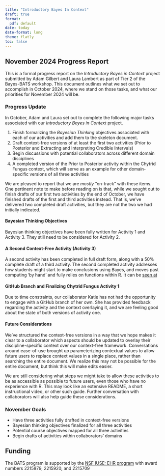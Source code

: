 ```yaml
---
title: "Introductory Bayes In Context"
draft: true
format: 
  pdf: default
date: today
date-format: long
theme: flatly
toc: false
---
```


## November 2024 Progress Report

This is a formal progress report on the *Introductory Bayes in Context* project submitted by Adam Gilbert and Laura Lambert as part of Tier 2 of the Bayes-BATS workshop. This document outlines what we set out to accomplish in October 2024, where we stand on those tasks, and what our priorities for November 2024 will be.

### Progress Update

In October, Adam and Laura set out to complete the following major tasks associated with our *Introductory Bayes in Context* project.

1. Finish formalizing the *Bayesian Thinking* objectives associated with each of our activities and add them to the skeleton document.
2. Draft context-free versions of at least the first two activities (Prior to Posterior and Extracting and Interpreting Credible Intervals)
3. Begin discussions with potential collaborators across different domain disciplines
4. A completed version of the Prior to Posterior activity within the Chytrid Fungus context, which will serve as an example for other domain-specific versions of all three activities

We are pleased to report that we are *mostly* "on-track" with these items. One pertinent note to make before reading on is that, while we sought out to finish drafts of our first two activities by the end of October, we have finished drafts of the first and third activities instead. That is, we've delivered two completed draft activities, but they are not the two we had initially indicated.

#### Bayesian Thinking Objectives

Bayesian thinking objectives have been fully written for Activity 1 and Activity 3. They still need to be considered for Activity 2.

#### A Second Context-Free Activity (Activity 3)

A second activity has been completed in full draft form, along with a 50% complete draft of a third activity.  The second completed activity addresses how students might start to make conclusions using Bayes, and moves past computing 'by hand' and fully relies on functions within R.  It can be [seen at](https://github.com/agmath/Bayes-BATS-tier2/blob/main/ContextFreeActivity3.html) 

#### GitHub Branch and Finalizing Chytrid Fungus Activity 1

Due to time constraints, our collaborator Katie has not had the opportunity to engage with a GitHub branch of her own.  She has provided feedback regarding the activity and the context overlaying it, and we are feeling good about the state of both versions of activity one.

#### Future Considerations

We've structured the context-free versions in a way that we hope makes it clear to a collaborator which aspects should be updated to overlay their discipline-specific context over our context-free framework. Conversations around ease-of-use brought up parameterizing contextual values to allow future users to replace context values in a single place, rather than searching the entire document.  We realize this may not be possible for the entire document, but think this will make edits easier.

We are still considering what steps we might take to allow these activities to be as accessible as possible to future users, even those who have no experience with R.  This may look like an extensive README, a short instructional video, or other such guide.  Further conversation with collaborators will also help guide these considerations.  

### November Goals

  - Have three activities fully drafted in context-free versions
  - Bayesian thinking objectives finalized for all three activities
  - Potential course objectives mapped for all three activities
  - Begin drafts of activities within collaborators' domains


## Funding 

The BATS program is supported by the [NSF IUSE: EHR program](https://www.nsf.gov/pubs/2021/nsf21579/nsf21579.htm) with award numbers 2215879, 2215920, and 2215709


